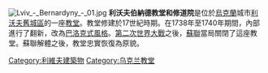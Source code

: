 {{multiple issues|
{{expand|time=2015-01-17T05:16:57+00:00}}
{{unreferenced|time=2015-01-17T05:16:57+00:00}}
}}
[[Image:Lviv_-_Bernardyny_-_01.jpg|thumb]]
'''利沃夫伯納德教堂和修道院'''是位於[[烏克蘭|烏克蘭]]城市[[利沃夫|利沃夫]][[利沃夫舊城|舊城區]]的一座[[教堂|教堂]]。教堂修建於17世紀時期。在1738年至1740年期間，內部進行了翻新，改為[[巴洛克风格|巴洛克式風格]]。[[第二次世界大战|第二次世界大戰]]之後，[[苏联|蘇聯]]當局關閉了這座教堂。蘇聯解體之後，教堂忠實恢復為原貌。

{{commonscat-inline|Bernardine church, Lviv}}
{{coord|49|50|22|N|24|2|5|E|type:landmark_region:UA-46_scale:4000|display=title}}
[[Category:利維夫建築物|Category:利維夫建築物]]
[[Category:乌克兰教堂|Category:乌克兰教堂]]